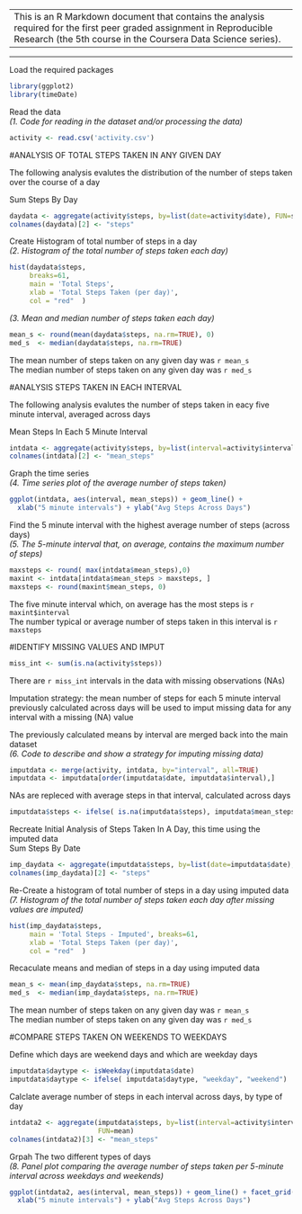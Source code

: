   
---------------------------------------------------------------------------------------------- 
This is an R Markdown document that contains the analysis required for the first peer graded assignment in Reproducible Research (the 5th course in the Coursera Data Science series).
-----------------------------------------------------------------------------------------------
-----------------------------------------------------------------------------------------------
  
    
    
Load the required packages
```r
library(ggplot2)
library(timeDate)
```


Read the data  
*(1. Code for reading in the dataset and/or processing the data)*
```r
activity <- read.csv('activity.csv')

```


#ANALYSIS OF TOTAL STEPS TAKEN IN ANY GIVEN DAY  
  
The following analysis evalutes the distribution of the number of steps taken over the course of a day

Sum Steps By Day
```r
daydata <- aggregate(activity$steps, by=list(date=activity$date), FUN=sum)
colnames(daydata)[2] <- "steps"
```

  
Create Histogram of total number of steps in a day  
*(2. Histogram of the total number of steps taken each day)*
```r
hist(daydata$steps, 
     breaks=61,
     main = 'Total Steps', 
     xlab = 'Total Steps Taken (per day)',
     col = "red"  )
```


*(3. Mean and median number of steps taken each day)*
```r
mean_s <- round(mean(daydata$steps, na.rm=TRUE), 0)
med_s  <- median(daydata$steps, na.rm=TRUE)
```

The mean number of steps taken on any given day was `r mean_s`  
The median number of steps taken on any given day was `r med_s`
  
  
  
#ANALYSIS STEPS TAKEN IN EACH INTERVAL

The following analysis evalutes the number of steps taken in eacy five minute interval, averaged across days
  
Mean Steps In Each 5 Minute Interval
```r
intdata <- aggregate(activity$steps, by=list(interval=activity$interval), FUN=mean, na.rm=TRUE)
colnames(intdata)[2] <- "mean_steps"
```

Graph the time series   
*(4. Time series plot of the average number of steps taken)*  
```r
ggplot(intdata, aes(interval, mean_steps)) + geom_line() +
  xlab("5 minute intervals") + ylab("Avg Steps Across Days")
```


Find the 5 minute interval with the highest average number of steps (across days)   
*(5. The 5-minute interval that, on average, contains the maximum number of steps)*
```r
maxsteps <- round( max(intdata$mean_steps),0)
maxint <- intdata[intdata$mean_steps > maxsteps, ]
maxsteps <- round(maxint$mean_steps, 0)
```

The five minute interval which, on average has the most steps is `r maxint$interval`  
The number typical or average number of steps taken in this interval is `r maxsteps`


#IDENTIFY MISSING VALUES AND IMPUT


```r
miss_int <- sum(is.na(activity$steps))
```
There are `r miss_int` intervals in the data with missing observations (NAs)
    
      
Imputation strategy: the mean number of steps for each 5 minute interval previously calculated across days will be used to imput missing data for any interval with a missing (NA) value   
  
    
The previously calculated means by interval are merged back into the main dataset  
*(6. Code to describe and show a strategy for imputing missing data)*
```r
imputdata <- merge(activity, intdata, by="interval", all=TRUE)
imputdata <- imputdata[order(imputdata$date, imputdata$interval),]
```

  
  
NAs are repleced with average steps in that interval, calculated across days
```r
imputdata$steps <- ifelse( is.na(imputdata$steps), imputdata$mean_steps, imputdata$steps)
```
  
  
Recreate Initial Analysis of Steps Taken In A Day, this time using the imputed data     
Sum Steps By Date
```r
imp_daydata <- aggregate(imputdata$steps, by=list(date=imputdata$date), FUN=sum)
colnames(imp_daydata)[2] <- "steps"
```
    
    
Re-Create a histogram of total number of steps in a day using imputed data  
*(7. Histogram of the total number of steps taken each day after missing values are imputed)*
```r
hist(imp_daydata$steps, 
     main = 'Total Steps - Imputed', breaks=61, 
     xlab = 'Total Steps Taken (per day)',
     col = "red"  )
```
    
  
Recaculate means and median of steps in a day using imputed data
```r
mean_s <- mean(imp_daydata$steps, na.rm=TRUE)
med_s  <- median(imp_daydata$steps, na.rm=TRUE)
```

The mean number of steps taken on any given day was `r mean_s`  
The median number of steps taken on any given day was `r med_s`
  
  
#COMPARE STEPS TAKEN ON WEEKENDS TO WEEKDAYS

Define which days are weekend days and which are weekday days  
```r
imputdata$daytype <- isWeekday(imputdata$date)
imputdata$daytype <- ifelse( imputdata$daytype, "weekday", "weekend")
```

Calclate average number of steps in each interval across days, by type of day
```r
intdata2 <- aggregate(imputdata$steps, by=list(interval=activity$interval, daytype=imputdata$daytype),
                      FUN=mean)
colnames(intdata2)[3] <- "mean_steps"
```

Grpah The two different types of days   
*(8. Panel plot comparing the average number of steps taken per 5-minute interval across weekdays and weekends)*
```r
ggplot(intdata2, aes(interval, mean_steps)) + geom_line() + facet_grid(daytype ~ .) +
  xlab("5 minute intervals") + ylab("Avg Steps Across Days")
```






